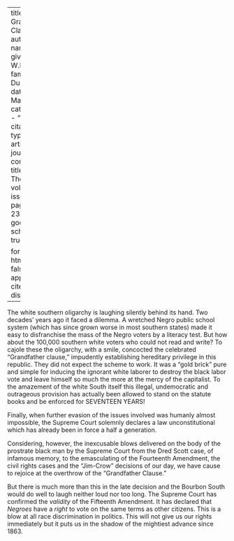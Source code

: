 
---
title: 'The Grandfather Clause'
author:
  - name:
      given: W.E.B.
      family: Du Bois
date: Mar. 1915
categories: 
  - ""
citation: 
  type: article-journal
  container-title: The Crisis
  volume: 10
  issue: 5
  page: 231-232
google-scholar: true

format:
  html:
    toc: false
    appendix-cite-as: display
---



The white southern oligarchy is laughing silently behind its hand.
Two decades' years ago it faced a dilemma. A wretched Negro public
school system (which has since grown worse in most southern states) made
it easy to disfranchise the mass of the Negro voters by a literacy test.
But how about the 100,000 southern white voters who could not read and
write? To cajole these the oligarchy, with a smile, concocted the
celebrated "Grandfather clause," impudently establishing hereditary
privilege in this republic. They did not expect the scheme to work. It
was a "gold brick" pure and simple for inducing the ignorant white
laborer to destroy the black labor vote and leave himself so much the
more at the mercy of the capitalist. To the amazement of the white South
itself this illegal, undemocratic and outrageous provision has actually
been allowed to stand on the statute books and be enforced for SEVENTEEN
YEARS!

Finally, when further evasion of the issues involved was humanly almost
impossible, the Supreme Court solemnly declares a law unconstitutional
which has already been in force a half a generation.

Considering, however, the inexcusable blows delivered on the body of the
prostrate black man by the Supreme Court from the Dred Scott case, of
infamous memory, to the emasculating of the Fourteenth Amendment, the
civil rights cases and the "Jim-Crow" decisions of our day, we have
cause to rejoice at the overthrow of the "Grandfather Clause." 

But there is much more than this in the late decision and the Bourbon South would do well to laugh neither loud nor too long. The Supreme Court has confirmed the *validity* of the Fifteenth Amendment. It has declared that *Negroes* have a *right* to vote on the same terms as other
citizens. This is a blow at all race discrimination in politics. This
will not give us our rights immediately but it puts us in the shadow of
the mightiest advance since 1863.

